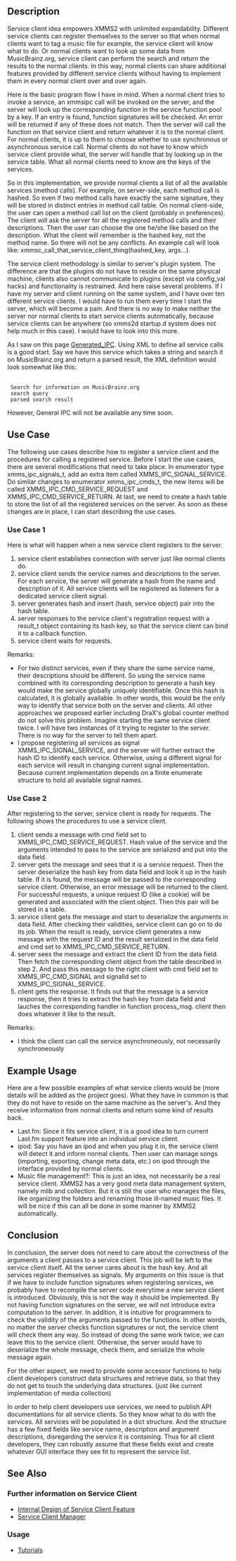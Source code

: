 ==Description==
Service client idea empowers XMMS2 with unlimited expandability. Different
service clients can register themselves to the server so that when normal
clients want to tag a music file for example, the service client will know what to do. Or normal clients want to look up some data from MusicBrainz.org, service client can perform the search and return the results to the normal clients. In this way, normal clients can share additional features provided by different service clients without having to implement them in every normal client over and over again.

Here is the basic program flow I have in mind. When a normal client tries to invoke a service, an xmmsipc call will be invoked on the server, and the server will look up the corresponding function in the service function pool by a key. If an entry is found, function signatures will be checked. An error will be returned if any of these does not match. Then the server will call the function on that service client and return whatever it is to the normal client. For normal clients, it is up to them to choose whether to use synchronous or asynchronous service call. Normal clients do not have to know which service client provide what, the server will handle that by looking up in the service table. What all normal clients need to know are the keys of the services.

So in this implementation, we provide normal clients a list of all the available services (method calls). For example, on server-side, each method call is hashed. So even if two method calls have exactly the same signature, they will
be stored in distinct entries in method call table. On normal client-side, the user can open a method call list on the client (probably in preferences). The client will ask the server for all the registered method calls and their descriptions. Then the user can choose the one he/she like based on the description. What the client will remember is the hashed key, not the method name. So there will not be any conflicts. An example call will look like: xmmsc_call_that_service_client_thing(hashed_key, args...).

The service client methodology is similar to server's plugin system. The difference are that the plugins do not have to reside on the same physical machine, clients also cannot communicate to plugins (except via config_val
hacks) and functionality is restrained. And here raise several problems. If I have my server and client running on the same system, and I have over ten different service clients. I would have to run them every time I start the
server, which will become a pain. And there is no way to make neither the server nor normal clients to start service clients automatically, because service clients can be anywhere (so xmms2d startup.d system does not help much in this case). I would have to look into this more.

As I saw on this page [[Generated_IPC]]. Using XML to define all service calls is a good start. Say we have this service which takes a string and search it on MusicBrainz.org and return a parsed result, the XML definition would look somewhat like this:
 <method name="musicbrainz_search">
  <doc>Search for information on MusicBrainz.org</doc>
  <arg><GString /><doc>search query</doc></arg>
  <return><GString /><doc>parsed search result</doc></arg>
 </method>

However, General IPC will not be available any time soon.

==Use Case==
The following use cases describe how to register a service client and the procedures for calling a registered service. Before I start the use cases, there are several modifications that need to take place. In enumerator type
xmms_ipc_signals_t, add an extra item called XMMS_IPC_SIGNAL_SERVICE. Do similar changes to enumerator xmms_ipc_cmds_t, the new items will be called XMMS_IPC_CMD_SERVICE_REQUEST and  XMMS_IPC_CMD_SERVICE_RETURN. At last, we need to create a hash table to store the list of all the registered services on the server. As soon as these changes are in place, I can start describing the use cases.

===Use Case 1===
Here is what will happen when a new service client registers to the server.
# service client establishes connection with server just like normal clients do.
# service client sends the service names and descriptions to the server. For each service, the server will generate a hash from the name and description of it. All service clients will be registered as listeners for a dedicated service client signal.
# server generates hash and insert (hash, service object) pair into the hash table.
# server responses to the service client's registration request with a result_t object containing its hash key, so that the service client can bind it to a callback function.
# service client waits for requests.

Remarks:
* For two distinct services, even if they share the same service name, their descriptions should be different. So using the service name combined with its corresponding description to generate a hash key would make the service globally uniquely identifiable. Once this hash is calculated, it is globally available. In other words, this would be the only way to identify that service both on the server and clients. All other approaches we proposed  earlier including DraX's global counter method do not solve this problem. Imagine starting the same service client twice. I will have two instances of it trying to register to the server. There is no way for the server to tell them apart.
* I propose registering all services as signal XMMS_IPC_SIGNAL_SERVICE, and the server will further extract the hash ID to identify each service. Otherwise, using a different signal for each service will result in changing current signal implementation. Because current implementation depends on a finite enumerate structure to hold all available signal names.

===Use Case 2===
After registering to the server, service client is ready for requests. The following shows the procedures to use a service client.
# client sends a message with cmd field set to XMMS_IPC_CMD_SERVICE_REQUEST.  Hash value of the service and the arguments intended to pass to the service are serialized and put into the data field.
# server gets the message and sees that it is a service request. Then the server deserialize the hash key from data field and look it up in the hash table. If it is found, the message will be passed to the corresponding service client. Otherwise, an error message will be returned to the client.  For successful requests, a unique request ID (like a cookie) will be generated and associated with the client object. Then this pair will be stored in a table.
# service client gets the message and start to deserialize the arguments in data field. After checking their validities, service client can go on to do its job. When the result is ready, service client generates a new message with the request ID and the result serialized in the data field and cmd set to XMMS_IPC_CMD_SERVICE_RETURN.
# server sees the message and extract the client ID from the data field. Then fetch the corresponding client object from the table described in step 2. And pass this message to the right client with cmd field set to XMMS_IPC_CMD_SIGNAL and signalid set to XMMS_IPC_SIGNAL_SERVICE.
# client gets the response. It finds out that the message is a service response, then it tries to extract the hash key from data field and lauches the corresponding handler in function process_msg. client then does whatever it like to the result.

Remarks:

* I think the client can call the service asynchroneously, not necessarily synchroneously

==Example Usage==
Here are a few possible examples of what service clients would be (more details will be added as the project goes). What they have in common is that they do not have to reside on the same machine as the server's. And they receive information from normal clients and return some kind of results back.

* Last.fm: Since it fits service client, it is a good idea to turn current Last.fm support feature into an individual service client.
* ipod: Say you have an ipod and when you plug it in, the service client will detect it and inform normal clients.  Then user can manage songs (importing, exporting, change meta data, etc.) on ipod through the interface provided by normal clients.
* Music file management?: This is just an idea, not necessarily be a real service client. XMMS2 has a very good meta data management system, namely mlib and collection. But it is still the user who manages the files, like organizing the folders and renaming those ill-named music files. It will be nice if this can all be done in some manner by XMMS2 automatically.

==Conclusion==
In conclusion, the server does not need to care about the correctness of the arguments a client passes to a service client. This job will be left to the service client itself. All the server cares about is the hash key. And all
services register themselves as signals. My arguments on this issue is that if we have to include function signatures when registering services, we probably have to recompile the server code everytime a new service client is introduced.  Obviously, this is not the way it should be implemented. By not having function signatures on the server, we will not introduce extra computation to the server.  In addition, it is intuitive for programmers to check the validity of the arguments passed to the functions. In other words, no matter the server checks
function signatures or not, the service client will check them any way. So instead of doing the same work twice, we can leave this to the service client.  Otherwise, the server would have to deserialize the whole message, check them, and serialize the whole message again.

For the other aspect, we need to provide some accessor functions to help client developers construct data structures and retrieve data, so that they do not get to touch the underlying data structures. (just like current implementation of media collection)

In order to help client developers use services, we need to publish API documentations for all service clients. So they know what to do with the services. All services will be populated in a dict structure. And the structure has a few fixed fields like service name, description and argument descriptions, disregarding the service it is containing. Thus for all client developers, they can robustly assume that these fields exist and create whatever GUI interface they see fit to represent the service list.

==See Also==
===Further information on Service Client===
* [[Summer of Code 2007/Service Clients/Design|Internal Design of Service Client Feature]]
* [[Summer of Code 2007/Service Clients/scm|Service Client Manager]]

===Usage===
* [[Summer of Code 2007/Service Clients/Tutorial|Tutorials]]